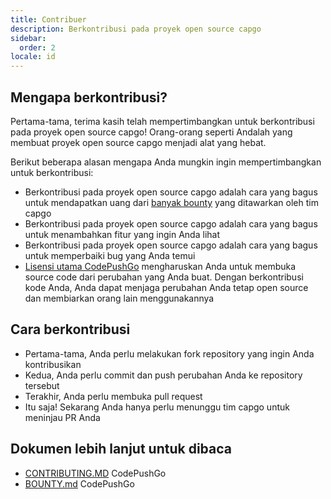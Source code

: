 ```yaml
---
title: Contribuer
description: Berkontribusi pada proyek open source capgo
sidebar:
  order: 2
locale: id
---
```


## Mengapa berkontribusi?

Pertama-tama, terima kasih telah mempertimbangkan untuk berkontribusi pada proyek open source capgo! Orang-orang seperti Andalah yang membuat proyek open source capgo menjadi alat yang hebat.

Berikut beberapa alasan mengapa Anda mungkin ingin mempertimbangkan untuk berkontribusi:

* Berkontribusi pada proyek open source capgo adalah cara yang bagus untuk mendapatkan uang dari [banyak bounty](https://consolealgoraio/org/Capgo) yang ditawarkan oleh tim capgo
* Berkontribusi pada proyek open source capgo adalah cara yang bagus untuk menambahkan fitur yang ingin Anda lihat
* Berkontribusi pada proyek open source capgo adalah cara yang bagus untuk memperbaiki bug yang Anda temui
* [Lisensi utama CodePushGo](https://github.com/Cap-go/capgo/blob/main/LICENSE) mengharuskan Anda untuk membuka source code dari perubahan yang Anda buat. Dengan berkontribusi kode Anda, Anda dapat menjaga perubahan Anda tetap open source dan membiarkan orang lain menggunakannya

## Cara berkontribusi

* Pertama-tama, Anda perlu melakukan fork repository yang ingin Anda kontribusikan
* Kedua, Anda perlu commit dan push perubahan Anda ke repository tersebut
* Terakhir, Anda perlu membuka pull request
* Itu saja! Sekarang Anda hanya perlu menunggu tim capgo untuk meninjau PR Anda

## Dokumen lebih lanjut untuk dibaca

* [CONTRIBUTING.MD](https://github.com/Cap-go/capgo/blob/main/CONTRIBUTINGmd) CodePushGo
* [BOUNTY.md](https://github.com/Cap-go/capgo/blob/main/BOUNTYmd) CodePushGo
